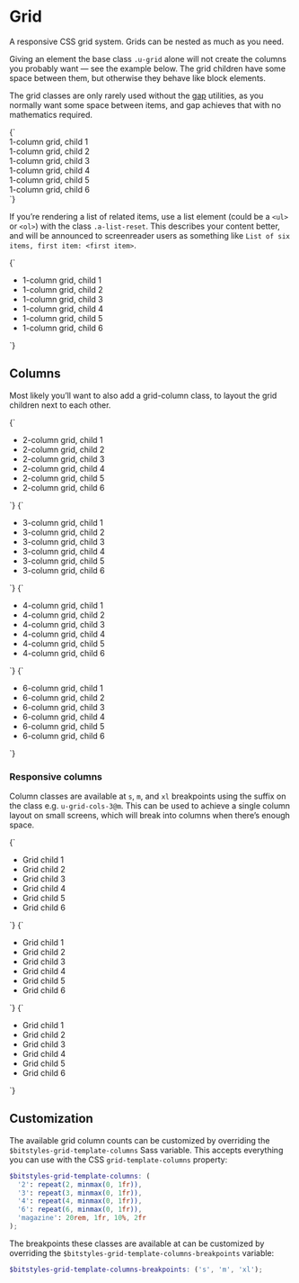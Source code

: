 
<Meta title="Utilities/grid-cols" />

# Grid

A responsive CSS grid system. Grids can be nested as much as you need.

Giving an element the base class `.u-grid` alone will not create the columns you probably want — see the example below. The grid children have some space between them, but otherwise they behave like block elements.

The grid classes are only rarely used without the [gap](/docs/utilities-gap--u-gap-m) utilities, as you normally want some space between items, and gap achieves that with no mathematics required.

<Canvas>
  <Story name="u-grid">
    {`
      <div class="u-grid u-gap-m u-padding-m u-bg-gray-10">
        <div class="u-bg-background u-padding-m a-card">1-column grid, child 1</div>
        <div class="u-bg-background u-padding-m a-card">1-column grid, child 2</div>
        <div class="u-bg-background u-padding-m a-card">1-column grid, child 3</div>
        <div class="u-bg-background u-padding-m a-card">1-column grid, child 4</div>
        <div class="u-bg-background u-padding-m a-card">1-column grid, child 5</div>
        <div class="u-bg-background u-padding-m a-card">1-column grid, child 6</div>
      </div>
    `}
  </Story>
</Canvas>

If you’re rendering a list of related items, use a list element (could be a `<ul>` or `<ol>`) with the class `.a-list-reset`. This describes your content better, and will be announced to screenreader users as something like `List of six items, first item: <first item>`.

<Canvas>
  <Story name="u-grid (list)">
    {`
      <ul class="u-grid u-gap-m a-list-reset u-padding-m u-bg-gray-10">
        <li class="u-bg-background u-padding-m a-card">1-column grid, child 1</li>
        <li class="u-bg-background u-padding-m a-card">1-column grid, child 2</li>
        <li class="u-bg-background u-padding-m a-card">1-column grid, child 3</li>
        <li class="u-bg-background u-padding-m a-card">1-column grid, child 4</li>
        <li class="u-bg-background u-padding-m a-card">1-column grid, child 5</li>
        <li class="u-bg-background u-padding-m a-card">1-column grid, child 6</li>
      </ul>
    `}
  </Story>
</Canvas>

## Columns

Most likely you’ll want to also add a grid-column class, to layout the grid children next to each other.

<Canvas isColumn>
  <Story name="u-grid-cols-2">
    {`
      <ul class="u-grid u-gap-m u-grid-cols-2 u-padding-m u-bg-gray-10 a-list-reset">
        <li class="u-bg-background u-padding-m a-card">2-column grid, child 1</li>
        <li class="u-bg-background u-padding-m a-card">2-column grid, child 2</li>
        <li class="u-bg-background u-padding-m a-card">2-column grid, child 3</li>
        <li class="u-bg-background u-padding-m a-card">2-column grid, child 4</li>
        <li class="u-bg-background u-padding-m a-card">2-column grid, child 5</li>
        <li class="u-bg-background u-padding-m a-card">2-column grid, child 6</li>
      </ul>
    `}
  </Story>
  <Story name="u-grid-cols-3">
    {`
      <ul class="u-grid u-gap-m u-grid-cols-3 u-padding-m u-bg-gray-10 a-list-reset">
        <li class="u-bg-background u-padding-m a-card">3-column grid, child 1</li>
        <li class="u-bg-background u-padding-m a-card">3-column grid, child 2</li>
        <li class="u-bg-background u-padding-m a-card">3-column grid, child 3</li>
        <li class="u-bg-background u-padding-m a-card">3-column grid, child 4</li>
        <li class="u-bg-background u-padding-m a-card">3-column grid, child 5</li>
        <li class="u-bg-background u-padding-m a-card">3-column grid, child 6</li>
      </ul>
    `}
  </Story>
  <Story name="u-grid-cols-4">
    {`
      <ul class="u-grid u-gap-m u-grid-cols-4 u-padding-m u-bg-gray-10 a-list-reset">
        <li class="u-bg-background u-padding-m a-card">4-column grid, child 1</li>
        <li class="u-bg-background u-padding-m a-card">4-column grid, child 2</li>
        <li class="u-bg-background u-padding-m a-card">4-column grid, child 3</li>
        <li class="u-bg-background u-padding-m a-card">4-column grid, child 4</li>
        <li class="u-bg-background u-padding-m a-card">4-column grid, child 5</li>
        <li class="u-bg-background u-padding-m a-card">4-column grid, child 6</li>
      </ul>
    `}
  </Story>
  <Story name="u-grid-cols-6">
    {`
      <ul class="u-grid u-gap-m u-grid-cols-6 u-padding-m u-bg-gray-10 a-list-reset">
        <li class="u-bg-background u-padding-m a-card">6-column grid, child 1</li>
        <li class="u-bg-background u-padding-m a-card">6-column grid, child 2</li>
        <li class="u-bg-background u-padding-m a-card">6-column grid, child 3</li>
        <li class="u-bg-background u-padding-m a-card">6-column grid, child 4</li>
        <li class="u-bg-background u-padding-m a-card">6-column grid, child 5</li>
        <li class="u-bg-background u-padding-m a-card">6-column grid, child 6</li>
      </ul>
    `}
  </Story>
</Canvas>

### Responsive columns

Column classes are available at `s`, `m`, and `xl` breakpoints using the suffix on the class e.g. `u-grid-cols-3@m`. This can be used to achieve a single column layout on small screens, which will break into columns when there’s enough space.

<Canvas isColumn>
  <Story name="u-grid-cols-3@s">
    {`
      <ul class="u-grid u-gap-m u-grid-cols-3@s u-padding-m u-bg-gray-10 a-list-reset">
        <li class="u-bg-background u-padding-m a-card">Grid child 1</li>
        <li class="u-bg-background u-padding-m a-card">Grid child 2</li>
        <li class="u-bg-background u-padding-m a-card">Grid child 3</li>
        <li class="u-bg-background u-padding-m a-card">Grid child 4</li>
        <li class="u-bg-background u-padding-m a-card">Grid child 5</li>
        <li class="u-bg-background u-padding-m a-card">Grid child 6</li>
      </ul>
    `}
  </Story>
  <Story name="u-grid-cols-3@m">
    {`
      <ul class="u-grid u-gap-m u-grid-cols-3@m u-padding-m u-bg-gray-10 a-list-reset">
        <li class="u-bg-background u-padding-m a-card">Grid child 1</li>
        <li class="u-bg-background u-padding-m a-card">Grid child 2</li>
        <li class="u-bg-background u-padding-m a-card">Grid child 3</li>
        <li class="u-bg-background u-padding-m a-card">Grid child 4</li>
        <li class="u-bg-background u-padding-m a-card">Grid child 5</li>
        <li class="u-bg-background u-padding-m a-card">Grid child 6</li>
      </ul>
    `}
  </Story>
  <Story name="u-grid-cols-3@xl">
    {`
      <ul class="u-grid u-gap-m u-grid-cols-3@m u-padding-m u-bg-gray-10 a-list-reset">
        <li class="u-bg-background u-padding-m a-card">Grid child 1</li>
        <li class="u-bg-background u-padding-m a-card">Grid child 2</li>
        <li class="u-bg-background u-padding-m a-card">Grid child 3</li>
        <li class="u-bg-background u-padding-m a-card">Grid child 4</li>
        <li class="u-bg-background u-padding-m a-card">Grid child 5</li>
        <li class="u-bg-background u-padding-m a-card">Grid child 6</li>
      </ul>
    `}
  </Story>
</Canvas>

## Customization

The available grid column counts can be customized by overriding the `$bitstyles-grid-template-columns` Sass variable. This accepts everything you can use with the CSS `grid-template-columns` property:

```scss
$bitstyles-grid-template-columns: (
  '2': repeat(2, minmax(0, 1fr)),
  '3': repeat(3, minmax(0, 1fr)),
  '4': repeat(4, minmax(0, 1fr)),
  '6': repeat(6, minmax(0, 1fr)),
  'magazine': 20rem, 1fr, 10%, 2fr
);
```

The breakpoints these classes are available at can be customized by overriding the `$bitstyles-grid-template-columns-breakpoints` variable:

```scss
$bitstyles-grid-template-columns-breakpoints: ('s', 'm', 'xl');
```
